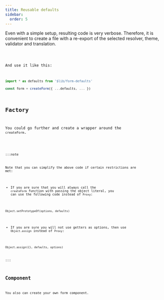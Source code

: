 ```yaml
---
title: Reusable defaults
sidebar:
  order: 5
---
```





Even with a simple setup, resulting code is very verbose.
Therefore, it is convenient to create a file with a re-export of the selected
resolver, theme, validator and translation. 

<Code code={defaultsCode} lang="typescript" title="form-defaults.ts" />

And use it like this:

```typescript
import * as defaults from '$lib/form-defaults'

const form = createForm({ ...defaults, ... })
```

## Factory

You could go further and create a wrapper around the `createForm`.

<Code code={customFormCode} lang="typescript" title="my-form.ts" />

:::note

Note that you can simplify the above code if certain restrictions are met:

- If you are sure that you will always call the `createForm` function with passing the object literal, you can use the following code instead of `Proxy`:

`Object.setPrototypeOf(options, defaults)`

- If you are sure you will not use getters as options, then use `Object.assign` instead of `Proxy`:

`Object.assign({}, defaults, options)`

:::

## Component

You also can create your own form component.

<Code code={customFormComponentCode} lang="svelte" title="my-form.svelte" />
